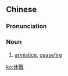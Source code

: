{{also|休战}}
==Chinese==
{{zh-forms|s=休战}}

===Pronunciation===
{{zh-pron
|m=xiūzhàn
|c=jau1 zin3
|mn=qz,tw,xm,zz:hiu-chiàn
|cat=n
}}

===Noun===
{{zh-noun}}

# [[armistice]], [[ceasefire]]

[[ko:休戰]]